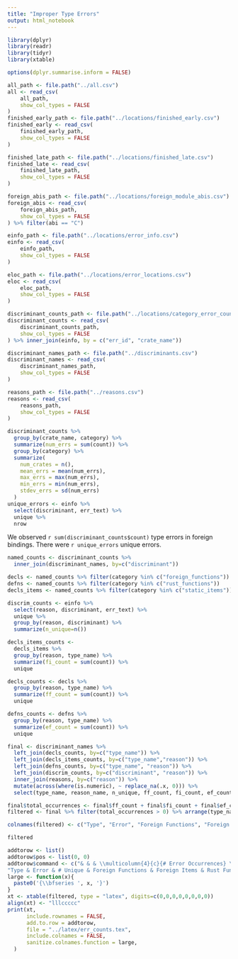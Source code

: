 ```yaml
---
title: "Improper Type Errors"
output: html_notebook
---
```



```r
library(dplyr)
library(readr)
library(tidyr)  
library(xtable)

options(dplyr.summarise.inform = FALSE)

all_path <- file.path("../all.csv")
all <- read_csv(
    all_path,
    show_col_types = FALSE
)
finished_early_path <- file.path("../locations/finished_early.csv")
finished_early <- read_csv(
    finished_early_path,
    show_col_types = FALSE
)

finished_late_path <- file.path("../locations/finished_late.csv")
finished_late <- read_csv(
    finished_late_path,
    show_col_types = FALSE
)

foreign_abis_path <- file.path("../locations/foreign_module_abis.csv")
foreign_abis <- read_csv(
    foreign_abis_path,
    show_col_types = FALSE
) %>% filter(abi == "C")

einfo_path <- file.path("../locations/error_info.csv")
einfo <- read_csv(
    einfo_path,
    show_col_types = FALSE
)

eloc_path <- file.path("../locations/error_locations.csv")
eloc <- read_csv(
    eloc_path,
    show_col_types = FALSE
)

discriminant_counts_path <- file.path("../locations/category_error_counts.csv")
discriminant_counts <- read_csv(
    discriminant_counts_path,
    show_col_types = FALSE
) %>% inner_join(einfo, by = c("err_id", "crate_name"))

discriminant_names_path <- file.path("../discriminants.csv")
discriminant_names <- read_csv(
    discriminant_names_path,
    show_col_types = FALSE
)

reasons_path <- file.path("../reasons.csv")
reasons <- read_csv(
    reasons_path,
    show_col_types = FALSE
)
```
```r
discriminant_counts %>%
  group_by(crate_name, category) %>%
  summarize(num_errs = sum(count)) %>% 
  group_by(category) %>% 
  summarize(
    num_crates = n(), 
    mean_errs = mean(num_errs), 
    max_errs = max(num_errs), 
    min_errs = min(num_errs), 
    stdev_errs = sd(num_errs)
  )
unique_errors <- einfo %>% 
  select(discriminant, err_text) %>% 
  unique %>% 
  nrow
```
We observed `r sum(discriminant_counts$count)` type errors in foreign bindings. There were `r unique_errors` unique errors.

```r
named_counts <- discriminant_counts %>% 
  inner_join(discriminant_names, by=c("discriminant")) 

decls <- named_counts %>% filter(category %in% c("foreign_functions"))
defns <- named_counts %>% filter(category %in% c("rust_functions"))
decls_items <- named_counts %>% filter(category %in% c("static_items"))

discrim_counts <- einfo %>% 
  select(reason, discriminant, err_text) %>% 
  unique %>% 
  group_by(reason, discriminant) %>% 
  summarize(n_unique=n())

decls_items_counts <- 
  decls_items %>% 
  group_by(reason, type_name) %>% 
  summarize(fi_count = sum(count)) %>% 
  unique

decls_counts <- decls %>% 
  group_by(reason, type_name) %>% 
  summarize(ff_count = sum(count)) %>% 
  unique

defns_counts <- defns %>% 
  group_by(reason, type_name) %>% 
  summarize(ef_count = sum(count)) %>% 
  unique

final <- discriminant_names %>% 
  left_join(decls_counts, by=c("type_name")) %>% 
  left_join(decls_items_counts, by=c("type_name","reason")) %>% 
  left_join(defns_counts, by=c("type_name", "reason")) %>% 
  left_join(discrim_counts, by=c("discriminant", "reason")) %>% 
  inner_join(reasons, by=c("reason")) %>%
  mutate(across(where(is.numeric), ~ replace_na(.x, 0))) %>% 
  select(type_name, reason_name, n_unique, ff_count, fi_count, ef_count)

final$total_occurrences <- final$ff_count + final$fi_count + final$ef_count
filtered <- final %>% filter(total_occurrences > 0) %>% arrange(type_name)

colnames(filtered) <- c("Type", "Error", "Foreign Functions", "Foreign Items", "Rust Functions", "Total", "Unique")

filtered

```

```r
addtorow <- list()
addtorow$pos <- list(0, 0)
addtorow$command <- c("& & & \\multicolumn{4}{c}{# Error Occurrences} \\\\\n",
"Type & Error & # Unique & Foreign Functions & Foreign Items & Rust Functions & Total \\\\\n")
large <- function(x){
  paste0('{\\bfseries ', x, '}')
}
xt <- xtable(filtered, type = "latex", digits=c(0,0,0,0,0,0,0,0))
align(xt) <- "lllccccc"
print(xt, 
      include.rownames = FALSE,
      add.to.row = addtorow, 
      file = "../latex/err_counts.tex",
      include.colnames = FALSE,
      sanitize.colnames.function = large,
  )

```